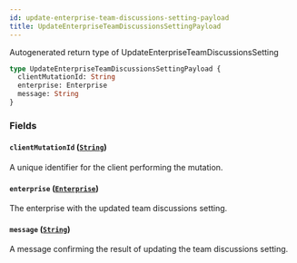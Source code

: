 ```yaml
---
id: update-enterprise-team-discussions-setting-payload
title: UpdateEnterpriseTeamDiscussionsSettingPayload
---
```


Autogenerated return type of UpdateEnterpriseTeamDiscussionsSetting

```graphql
type UpdateEnterpriseTeamDiscussionsSettingPayload {
  clientMutationId: String
  enterprise: Enterprise
  message: String
}
```

### Fields

#### `clientMutationId` ([`String`](/docs/api/scalars/string))

A unique identifier for the client performing the mutation.

#### `enterprise` ([`Enterprise`](/docs/api/objects/enterprise))

The enterprise with the updated team discussions setting.

#### `message` ([`String`](/docs/api/scalars/string))

A message confirming the result of updating the team discussions setting.
